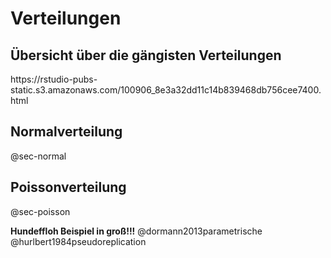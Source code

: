 # Verteilungen

## Übersicht über die gängisten Verteilungen

https://rstudio-pubs-static.s3.amazonaws.com/100906_8e3a32dd11c14b839468db756cee7400.html

## Normalverteilung

@sec-normal

## Poissonverteilung

@sec-poisson

**Hundeffloh Beispiel in groß!!!** @dormann2013parametrische @hurlbert1984pseudoreplication
